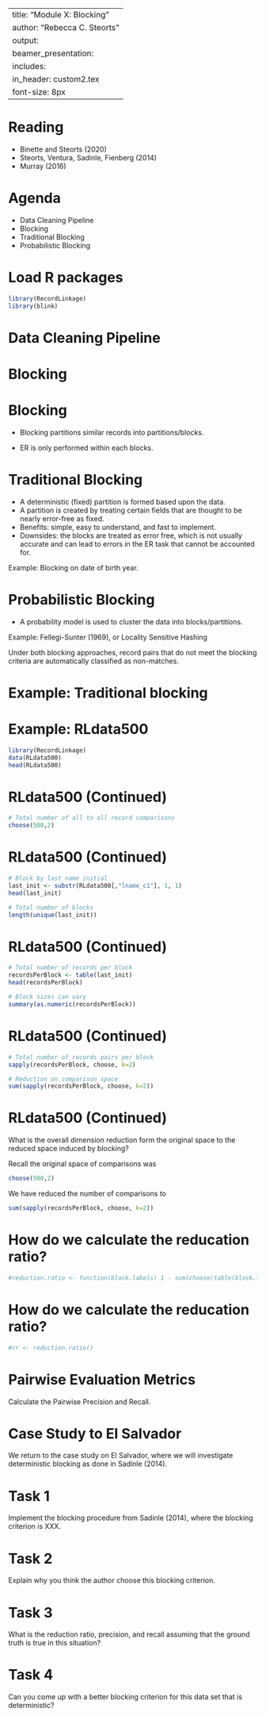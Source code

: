 
---
title: "Module X: Blocking"
author: "Rebecca C. Steorts"
output: 
     beamer_presentation:
      includes: 
          in_header: custom2.tex
font-size: 8px
---

Reading
===

- Binette and Steorts (2020)
- Steorts, Ventura, Sadinle, Fienberg (2014)
- Murray (2016)

Agenda
===

- Data Cleaning Pipeline
- Blocking
- Traditional Blocking
- Probabilistic Blocking

Load R packages
===

```r
library(RecordLinkage)
library(blink)
```

Data Cleaning Pipeline
===

\begin{figure}
  \begin{center}
    \includegraphics[width=\textwidth]{finalFigures/pipeline}
    \caption{Data cleaning pipeline.}
    \end{center}
\end{figure}

Blocking
===

\begin{figure}
  \begin{center}
    \includegraphics[width=\textwidth]{finalFigures/block.png}
    \caption{Left: All to all record comparison. Right: Example of resulting blocking partitions. }
    \end{center}
\end{figure}


Blocking
===

- Blocking partitions similar records into partitions/blocks.

- ER is only performed within each blocks. 

Traditional Blocking
===

- A deterministic (fixed) partition is formed based upon the data. 
- A partition is created by treating certain fields that are thought to be nearly error-free as fixed.
- Benefits:  simple, easy to understand, and fast to implement. 
- Downsides: the blocks are treated as error free, which is not usually accurate and can lead to errors in the ER task that cannot be accounted for. 

Example: Blocking on date of birth year. 

Probabilistic Blocking 
===

- A probability model is used to cluster the data into blocks/partitions. 

Example: Fellegi-Sunter (1969), or Locality Sensitive Hashing  

Under both blocking approaches, record pairs that do not meet the blocking criteria are automatically classified as non-matches.

# Example: Traditional blocking



\begin{figure}
  \begin{center}
    \includegraphics[width=0.45\textwidth]{FinalFigures/noblocking_plot.pdf}
    \includegraphics[width=0.45\textwidth]{FinalFigures/blocking_plot.pdf}
    \caption{All-to-all record comparisons (left) versus partitioning records into blocks by lastname initial and comparing records only within each partition (right).}
    \end{center}
\end{figure}

# Example: RLdata500

```r
library(RecordLinkage)
data(RLdata500)
head(RLdata500)
```

# RLdata500 (Continued)

```r
# Total number of all to all record comparisons
choose(500,2)
```

# RLdata500 (Continued)

```r
# Block by last name initial  
last_init <- substr(RLdata500[,"lname_c1"], 1, 1)
head(last_init)

# Total number of blocks
length(unique(last_init))
```

# RLdata500 (Continued)

```r
# Total number of records per block
recordsPerBlock <- table(last_init)
head(recordsPerBlock)

# Block sizes can vary 
summary(as.numeric(recordsPerBlock))
```

# RLdata500 (Continued)

```r

# Total number of records pairs per block
sapply(recordsPerBlock, choose, k=2)

# Reduction on comparison space
sum(sapply(recordsPerBlock, choose, k=2))
```

# RLdata500 (Continued)

What is the overall dimension reduction form the original space to the reduced space induced by blocking? 

Recall the original space of comparisons was 
```r
choose(500,2)
```

We have reduced the number of comparisons to 
```r
sum(sapply(recordsPerBlock, choose, k=2))
```

# How do we calculate the reducation ratio?

```r
#reduction.ratio <- function(block.labels) 1 - sum(choose(table(block.labels),2)) / choose(length(block.labels),2)
```

# How do we calculate the reducation ratio?

```r
#rr <- reduction.ratio()
```

# Pairwise Evaluation Metrics

Calculate the Pairwise Precision and Recall. 
\textcolor{red}{Need a function that works for this generally.}

# Case Study to El Salvador 

We return to the case study on El Salvador, where we will investigate deterministic blocking as done in Sadinle (2014). 

# Task 1

Implement the blocking procedure from Sadinle (2014), where the blocking criterion is XXX. 

# Task 2

Explain why you think the author choose this blocking criterion. 

# Task 3

What is the reduction ratio, precision, and recall assuming that the ground truth is true in this situation? 

# Task 4

Can you come up with a better blocking criterion for this data set that is deterministic? 



